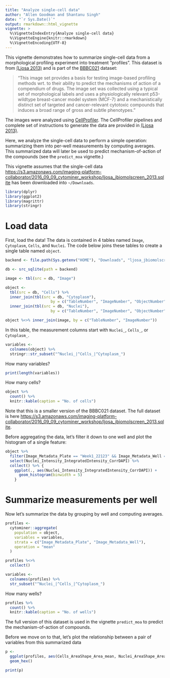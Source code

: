 ```yaml
---
title: "Analyze single-cell data"
author: "Allen Goodman and Shantanu Singh"
date: "`r Sys.Date()`"
output: rmarkdown::html_vignette
vignette: >
  %\VignetteIndexEntry{Analyze single-cell data}
  %\VignetteEngine{knitr::rmarkdown}
  %\VignetteEncoding{UTF-8}
---
```


This vignette demonstrates how to summarize single-cell data from a
morphological profiling experiment into treatment "profiles". This dataset is
from [(Ljosa 2013)](http://jbx.sagepub.com/content/18/10/1321) and is part of the
[BBBC021](https://data.broadinstitute.org/bbbc/BBBC021/) dataset:

> "This image set provides a basis for testing image-based profiling methods wrt. to their ability to predict the mechanisms of action of a compendium of drugs. The image set was collected using a typical set of morphological labels and uses a physiologically relevant p53-wildtype breast-cancer model system (MCF-7) and a mechanistically distinct set of targeted and cancer-relevant cytotoxic compounds that induces a broad range of gross and subtle phenotypes."

The images were analyzed using [CellProfiler](http://cellprofiler.org). The
CellProfiler pipelines and complete set of instructions to generate the data
are provided in [(Ljosa 2013)](http://jbx.sagepub.com/content/18/10/1321).

Here, we analyze the single-cell data to perform a simple operation:
summarizing them into per-well measurements by computing averages. This
summarized data will later be used to predict mechanism-of-action of the
compounds  (see the `predict_moa` vignette.)

This vignette assumes that the single-cell data <https://s3.amazonaws.com/imaging-platform-collaborator/2016_09_09_cytominer_workshop/ljosa_jbiomolscreen_2013.sqlite> has been downloaded into `~/Downloads`.


```r
library(dplyr)
library(ggplot2)
library(magrittr)
library(stringr)

```


# Load data

First, load the data! The data is contained in 4 tables named `Image`,
`Cytoplasm`, `Cells`, and `Nuclei`. The code below joins these tables to
create a single table named `object`.


```r

backend <- file.path(Sys.getenv("HOME"), "Downloads", "ljosa_jbiomolscreen_2013.sqlite")

db <- src_sqlite(path = backend)

image <- tbl(src = db, "Image")

object <-
  tbl(src = db, "Cells") %>%
  inner_join(tbl(src = db, "Cytoplasm"),
                    by = c("TableNumber", "ImageNumber", "ObjectNumber")) %>%
  inner_join(tbl(src = db, "Nuclei"),
                    by = c("TableNumber", "ImageNumber", "ObjectNumber"))

object %<>% inner_join(image, by = c("TableNumber", "ImageNumber"))

```

In this table, the measurement columns start with `Nuclei_`, `Cells_`, or
`Cytoplasm_`.

```r
variables <-
  colnames(object) %>%
  stringr::str_subset("^Nuclei_|^Cells_|^Cytoplasm_")
```

How many variables?

```r
print(length(variables))
```

How many cells?

```r
object %>%
  count() %>%
  knitr::kable(caption = "No. of cells")
```

Note that this is a smaller version of the BBBC021 dataset. The full dataset is here
<https://s3.amazonaws.com/imaging-platform-collaborator/2016_09_09_cytominer_workshop/ljosa_jbiomolscreen_2013.sqlite>.

Before aggregating the data, let's filter it down to one well and plot the
histogram of a single feature:

```r
object %>%
  filter(Image_Metadata_Plate == "Week1_22123" && Image_Metadata_Well == "E04") %>%
  select(Nuclei_Intensity_IntegratedIntensity_CorrDAPI) %>%
  collect() %>% {
    ggplot(., aes(Nuclei_Intensity_IntegratedIntensity_CorrDAPI)) +
      geom_histogram(binwidth = 5)
    }

```

# Summarize measurements per well

Now let's summarize the data by grouping by well and computing averages.

```r
profiles <-
  cytominer::aggregate(
    population = object,
    variables = variables,
    strata = c("Image_Metadata_Plate", "Image_Metadata_Well"),
    operation = "mean"
  )

profiles %<>%
  collect()

variables <-
  colnames(profiles) %>%
  str_subset("^Nuclei_|^Cells_|^Cytoplasm_")

```

How many wells?

```r
profiles %>%
  count() %>%
  knitr::kable(caption = "No. of wells")
```

The full version of this dataset is used in the vignette `predict_moa` to predict the mechanism-of-action
of compounds.

Before we move on to that, let's plot the relationship between a pair of variables from this summarized data

```r
p <-
  ggplot(profiles, aes(Cells_AreaShape_Area_mean, Nuclei_AreaShape_Area_mean)) +
  geom_hex()

print(p)
```

